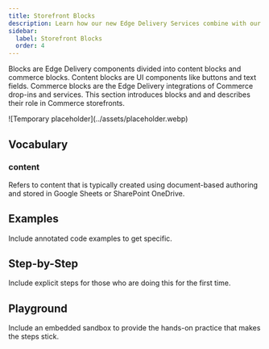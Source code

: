 ```yaml
---
title: Storefront Blocks
description: Learn how our new Edge Delivery Services combine with our Commerce Drop-ins to create the fastest shops on the web.
sidebar:
  label: Storefront Blocks
  order: 4
---
```



Blocks are Edge Delivery components divided into content blocks and commerce blocks. Content blocks are UI components like buttons and text fields. Commerce blocks are the Edge Delivery integrations of Commerce drop-ins and services. This section introduces blocks and and describes their role in Commerce storefronts.

<Diagram caption="Overview of Commerce Drop-ins.">
  ![Temporary placeholder](../assets/placeholder.webp)
</Diagram>

## Vocabulary

<Vocabulary>

### content

Refers to content that is typically created using document-based authoring and stored in Google Sheets or SharePoint OneDrive.

</Vocabulary>

## Examples

Include annotated code examples to get specific.

## Step-by-Step

Include explicit steps for those who are doing this for the first time.

## Playground

Include an embedded sandbox to provide the hands-on practice that makes the steps stick.
